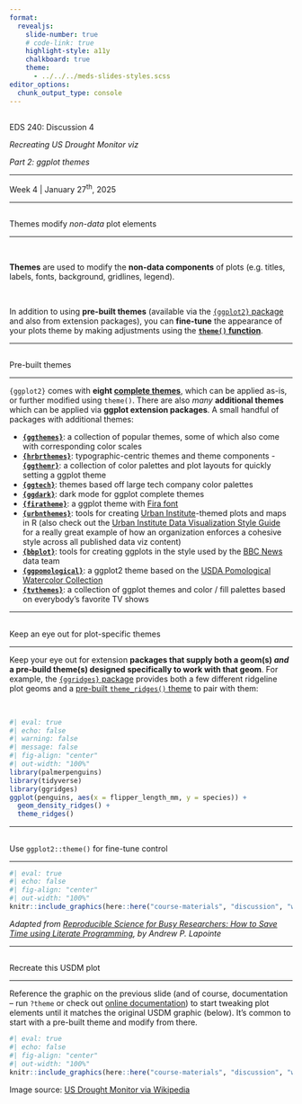 ```yaml
---
format: 
  revealjs:
    slide-number: true
    # code-link: true
    highlight-style: a11y
    chalkboard: true
    theme: 
      - ../../../meds-slides-styles.scss
editor_options: 
  chunk_output_type: console
---
```


## {#title-slide data-menu-title="Title Slide" background="#047C91"} 

[EDS 240: Discussion 4]{.custom-title}

[*Recreating US Drought Monitor viz*]{.custom-subtitle}

[*Part 2: ggplot themes*]{.custom-subtitle2}

<hr class="hr-dark-blue">

[Week 4 | January 27^th^, 2025]{.custom-subtitle3}

---

## {#ggplot-theme data-menu-title="ggplot theme"}

[Themes modify *non-data* plot elements]{.slide-title}

<hr>

<br>

::: {.body-text-m}
**Themes** are used to modify the **non-data components** of plots (e.g. titles, labels, fonts, background, gridlines, legend).

<br>

In addition to using **pre-built themes** (available via the [`{ggplot2}` package](https://ggplot2.tidyverse.org/reference/ggtheme.html){target="_blank"} and also from extension packages), you can **fine-tune** the appearance of your plots theme by making adjustments using the **[`theme()` function](https://ggplot2.tidyverse.org/reference/theme.html){target="_blank"}**.
:::

---

## {#prebuilt-themes data-menu-title="Pre-built themes"}

[Pre-built themes]{.slide-title}

<hr>

`{ggplot2}` comes with **eight [complete themes](https://ggplot2.tidyverse.org/reference/ggtheme.html){target="_blank"}**, which can be applied as-is, or further modified using `theme()`. There are also *many* **additional themes** which can be applied via **ggplot extension packages**. A small handful of packages with additional themes:

- [**[`{ggthemes}`](https://jrnold.github.io/ggthemes/){target="_blank"}**: a collection of popular themes, some of which also come with corresponding color scales]{.body-text-s}
- [**[`{hrbrthemes}`](https://cinc.rud.is/web/packages/hrbrthemes/index.html){target="_blank"}**: typographic-centric themes and theme components]{.body-text-s}
-[ **[`{ggthemr}`](https://github.com/Mikata-Project/ggthemr){target="_blank"}**: a collection of color palettes and plot layouts for quickly setting a ggplot theme]{.body-text-s}
- [**[`{ggtech}`](https://github.com/ricardo-bion/ggtech){target="_blank"}**: themes based off large tech company color palettes]{.body-text-s}
- [**[`{ggdark}`](https://github.com/nsgrantham/ggdark){target="_blank"}**: dark mode for ggplot complete themes]{.body-text-s}
- [**[`{firatheme}`](https://github.com/vankesteren/firatheme){target="_blank"}**: a ggplot theme with [Fira font](https://fonts.google.com/?query=fira){target="_blank"}]{.body-text-s}
- [**[`{urbnthemes}`](https://urbaninstitute.github.io/urbnthemes/index.html){target="_blank"}**: tools for creating [Urban Institute](https://www.urban.org/){target="_blank"}-themed plots and maps in R (also check out the [Urban Institute Data Visualization Style Guide](https://urbaninstitute.github.io/graphics-styleguide/){target="_blank"} for a really great example of how an organization enforces a cohesive style across all published data viz content)]{.body-text-s}
- [**[`{bbplot}`](https://github.com/bbc/bbplot/){target="_blank"}**: tools for creating ggplots in the style used by the [BBC News](https://www.bbc.com/news) data team]{.body-text-s}
- [**[`{ggpomological}`](https://www.garrickadenbuie.com/project/ggpomological/){target="_blank"}**: a ggplot2 theme based on the [USDA Pomological Watercolor Collection](https://search.nal.usda.gov/discovery/collectionDiscovery?vid=01NAL_INST:MAIN&collectionId=81279629860007426)]{.body-text-s}
- [**[`{tvthemes}`](https://ryo-n7.github.io/2019-05-16-introducing-tvthemes-package/){target="_blank"}**: a collection of ggplot themes and color / fill palettes based on everybody's favorite TV shows]{.body-text-s}

---

## {#plot-specific-themes data-menu-title="Plot-specific themes"}

[Keep an eye out for plot-specific themes]{.slide-title}

<hr>

Keep your eye out for extension **packages that supply both a geom(s) *and* a pre-build theme(s) designed specifically to work with that geom**. For example, the [`{ggridges}` package](https://wilkelab.org/ggridges/index.html){target="_blank"} provides both a few different ridgeline plot geoms and a [pre-built `theme_ridges()` theme](https://wilkelab.org/ggridges/articles/introduction.html#themes){target="_blank"} to pair with them:

<br>

```r
#| eval: true
#| echo: false
#| warning: false
#| message: false
#| fig-align: "center"
#| out-width: "100%"
library(palmerpenguins)
library(tidyverse)
library(ggridges)
ggplot(penguins, aes(x = flipper_length_mm, y = species)) +
  geom_density_ridges() +
  theme_ridges()
```


--- 

## {#theme data-menu-title="theme()"}

[Use `ggplot2::theme()` for fine-tune control]{.slide-title2}

<hr>

```r
#| eval: true
#| echo: false
#| fig-align: "center"
#| out-width: "100%"
knitr::include_graphics(here::here("course-materials", "discussion", "week4", "images", "ggplot-theme.png"))
```

::: {.footer}
*Adapted from [Reproducible Science for Busy Researchers: How to Save Time using Literate Programming](https://bookdown.org/alapo/learnr/data-visualisation.html#anatomy-of-a-ggplot){target="_blank"}, by Andrew P. Lapointe*
:::

---

## {#recreate-plot data-menu-title="Recreate plot"}

[Recreate this USDM plot]{.slide-title}

<hr>

Reference the graphic on the previous slide (and of course, documentation -- run `?theme` or check out [online documentation](https://ggplot2.tidyverse.org/reference/theme.html){target="_blank"}) to start tweaking plot elements until it matches the original USDM graphic (below). It's common to start with a pre-built theme and modify from there. 

```r
#| eval: true
#| echo: false
#| fig-align: "center"
#| out-width: "100%"
knitr::include_graphics(here::here("course-materials", "discussion", "week2", "images", "usdm.png"))
```

::: {.footer}
Image source: [US Drought Monitor via Wikipedia](https://en.wikipedia.org/wiki/Droughts_in_California){target="_blank"}
:::
